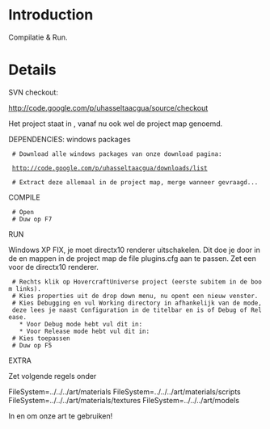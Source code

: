 = Introduction =

Compilatie & Run.


= Details =

SVN checkout:

http://code.google.com/p/uhasseltaacgua/source/checkout

Het project staat in {{{"trunk\HovercraftUniverse"}}}, vanaf nu ook wel de project map genoemd.

DEPENDENCIES: windows packages

  # Download alle windows packages van onze download pagina:

  http://code.google.com/p/uhasseltaacgua/downloads/list

  # Extract deze allemaal in de project map, merge wanneer gevraagd...

COMPILE

  # Open {{{trunk\HovercraftUniverse\HovercraftUniverse.sln}}}
  # Duw op F7

RUN

Windows XP FIX, je moet directx10 renderer uitschakelen.
Dit doe je door in de {{{bin\debug}}} en {{{bin\release}}} mappen in de project map
de file plugins.cfg aan te passen. Zet een {{{#}}} voor de directx10 renderer.


  # Rechts klik op HovercraftUniverse project (eerste subitem in de boom links).
  # Kies properties uit de drop down menu, nu opent een nieuw venster.
  # Kies Debugging en vul Working directory in afhankelijk van de mode, deze lees je naast Configuration in de titelbar en is of Debug of Release.
    * Voor Debug mode hebt vul dit in: {{{$(SolutionDir)bin\debug}}}
    * Voor Release mode hebt vul dit in: {{{$(SolutionDir)bin\release}}}
  # Kies toepassen
  # Duw op F5

EXTRA

Zet volgende regels onder {{{Zip=../../media/packs/skybox.zip}}}

FileSystem=../../../art/materials
FileSystem=../../../art/materials/scripts
FileSystem=../../../art/materials/textures
FileSystem=../../../art/models

In {{{$(SolutionDir)bin\debug\resource.cfg}}} en {{{$(SolutionDir)bin\release\resource.cfg}}} om onze art te gebruiken!
